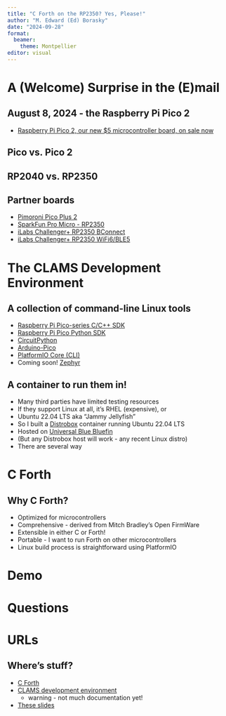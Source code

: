 ```yaml
---
title: "C Forth on the RP2350? Yes, Please!"
author: "M. Edward (Ed) Borasky"
date: "2024-09-28"
format: 
  beamer:
    theme: Montpellier
editor: visual
---
```


# A (Welcome) Surprise in the (E)mail

## August 8, 2024 - the Raspberry Pi Pico 2

- [Raspberry Pi Pico 2, our new $5 microcontroller board, on sale now](https://www.raspberrypi.com/news/raspberry-pi-pico-2-our-new-5-microcontroller-board-on-sale-now/)

## Pico vs. Pico 2

## RP2040 vs. RP2350

## Partner boards

- [Pimoroni Pico Plus 2](https://shop.pimoroni.com/products/pimoroni-pico-plus-2-w?variant=42182811942995)
- [SparkFun Pro Micro - RP2350](https://www.sparkfun.com/products/24870)
- [iLabs Challenger+ RP2350 BConnect](https://ilabs.se/challenger-rp2350-bconnect-datasheet/)
- [iLabs Challenger+ RP2350 WiFi6/BLE5](https://ilabs.se/challenger-rp2350-wifi-ble/)

# The CLAMS Development Environment

## A collection of command-line Linux tools

- [Raspberry Pi Pico-series C/C++ SDK](https://datasheets.raspberrypi.com/pico/raspberry-pi-pico-c-sdk.pdf)
- [Raspberry Pi Pico Python SDK](https://datasheets.raspberrypi.com/pico/raspberry-pi-pico-python-sdk.pdf)
- [CircuitPython](https://circuitpython.org/)
- [Arduino-Pico](https://arduino-pico.readthedocs.io/en/latest/)
- [PlatformIO Core (CLI)](https://docs.platformio.org/en/latest/core/index.html)
- Coming soon! [Zephyr](https://docs.zephyrproject.org/latest/index.html)

## A container to run them in!
- Many third parties have limited testing resources
- If they support Linux at all, it's RHEL (expensive), or
- Ubuntu 22.04 LTS aka "Jammy Jellyfish"
- So I built a [Distrobox](https://distrobox.it/) container running Ubuntu 22.04 LTS
- Hosted on [Universal Blue Bluefin](https://projectbluefin.io/)
- (But any Distrobox host will work - any recent Linux distro)
- There are several way

# C Forth

## Why C Forth?

- Optimized for microcontrollers
- Comprehensive - derived from Mitch Bradley's Open FirmWare
- Extensible in either C or Forth!
- Portable - I want to run Forth on other microcontrollers
- Linux build process is straightforward using PlatformIO

# Demo

# Questions

# URLs

## Where's stuff?

- [C Forth](https://github.com/MitchBradley/cforth)
- [CLAMS development environment](https://github.com/AlgoCompSynth/CLAMS/tree/main/dev_env)
    - warning - not much documentation yet!
- [These slides](https://github.com/AlgoCompSynth/CLAMS/blob/main/presentations/cforth_on_the_rp2350.pdf)
